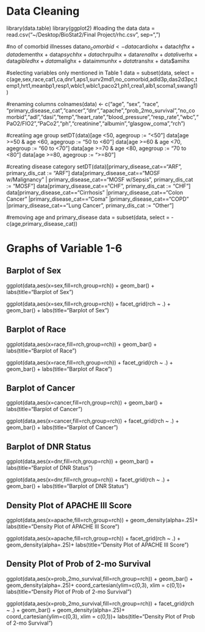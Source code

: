 # Data Cleaning

library(data.table)
library(ggplot2)
#loading the data
data = read.csv("~/Desktop/BioStat2/Final Project/rhc.csv", sep=",")

#no of comorbid illnesses
data$no_comorbid <- data$cardiohx + data$chfhx + data$dementhx + data$psychhx + data$chrpulhx + data$renalhx + data$liverhx + data$gibledhx + data$malighx + data$immunhx + data$transhx + data$amihx

#selecting variables only mentioned in Table 1
data = subset(data, select = c(age,sex,race,cat1,ca,dnr1,aps1,surv2md1,no_comorbid,adld3p,das2d3pc,temp1,hrt1,meanbp1,resp1,wblc1,wblc1,paco21,ph1,crea1,alb1,scoma1,swang1))

#renaming columns
colnames(data) <- c("age", "sex", "race", "primary_disease_cat","cancer","dnr","apache","prob_2mo_survival","no_comorbid","adl","dasi","temp","heart_rate","blood_pressure","resp_rate","wbc","PaO2/FIO2","PaCo2","ph","creatinine","albumin","glasgow_coma","rch")

#creatiing age group
setDT(data)[age <50, agegroup := "<50"]
data[age >=50 & age <60, agegroup := "50 to <60"]
data[age >=60 & age <70, agegroup := "60 to <70"]
data[age >=70 & age <80, agegroup := "70 to <80"]
data[age >=80, agegroup := ">=80"]

#creating disease category
setDT(data)[primary_disease_cat=="ARF", primary_dis_cat := "ARF"]
data[primary_disease_cat=="MOSF w/Malignancy" | primary_disease_cat=="MOSF w/Sepsis", primary_dis_cat := "MOSF"]
data[primary_disease_cat=="CHF", primary_dis_cat := "CHF"]
data[primary_disease_cat=="Cirrhosis" |primary_disease_cat=="Colon Cancer" |primary_disease_cat=="Coma" |primary_disease_cat=="COPD" |primary_disease_cat=="Lung Cancer", primary_dis_cat := "Other"]

#removing age and primary_disease
data = subset(data, select = -c(age,primary_disease_cat))



# Graphs of Variable 1-6

## Barplot of Sex
ggplot(data,aes(x=sex,fill=rch,group=rch)) +
  geom_bar() +
  labs(title="Barplot of Sex")

ggplot(data,aes(x=sex,fill=rch,group=rch)) +
  facet_grid(rch ~ .) +
  geom_bar() +
  labs(title="Barplot of Sex")

## Barplot of Race
ggplot(data,aes(x=race,fill=rch,group=rch)) +
  geom_bar() +
  labs(title="Barplot of Race")

ggplot(data,aes(x=race,fill=rch,group=rch)) +
  facet_grid(rch ~ .) +
  geom_bar() +
  labs(title="Barplot of Race")

## Barplot of Cancer
ggplot(data,aes(x=cancer,fill=rch,group=rch)) +
  geom_bar() +
  labs(title="Barplot of Cancer")

ggplot(data,aes(x=cancer,fill=rch,group=rch)) +
  facet_grid(rch ~ .) +
  geom_bar() +
  labs(title="Barplot of Cancer")

## Barplot of DNR Status
ggplot(data,aes(x=dnr,fill=rch,group=rch)) +
  geom_bar() +
  labs(title="Barplot of DNR Status")

ggplot(data,aes(x=dnr,fill=rch,group=rch)) +
  facet_grid(rch ~ .) +
  geom_bar() +
  labs(title="Barplot of DNR Status")

## Density Plot of APACHE III Score
ggplot(data,aes(x=apache,fill=rch,group=rch)) +
  geom_density(alpha=.25)+
  labs(title="Density Plot of APACHE III Score")

ggplot(data,aes(x=apache,fill=rch,group=rch)) +
  facet_grid(rch ~ .) +
  geom_density(alpha=.25)+
  labs(title="Density Plot of APACHE III Score")


## Density Plot of Prob of 2-mo Survival
ggplot(data,aes(x=prob_2mo_survival,fill=rch,group=rch)) +
  geom_bar() +
  geom_density(alpha=.25)+
  coord_cartesian(ylim=c(0,3), xlim = c(0,1))+
  labs(title="Density Plot of Prob of 2-mo Survival")

ggplot(data,aes(x=prob_2mo_survival,fill=rch,group=rch)) +
  facet_grid(rch ~ .) +
  geom_bar() +
  geom_density(alpha=.25)+
  coord_cartesian(ylim=c(0,3), xlim = c(0,1))+
  labs(title="Density Plot of Prob of 2-mo Survival")
